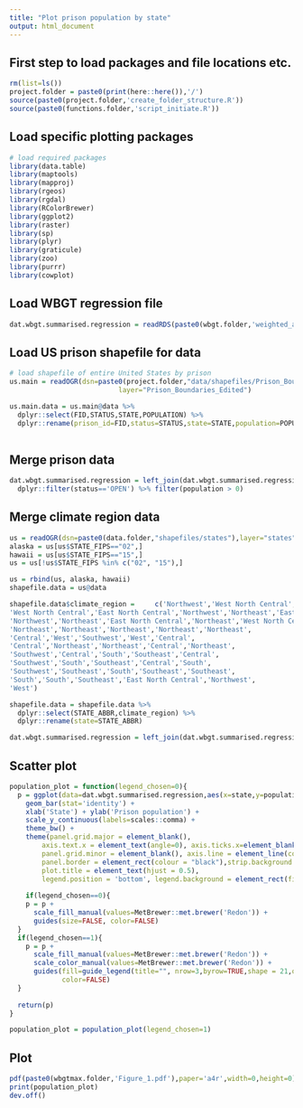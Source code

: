 ```yaml
---
title: "Plot prison population by state"
output: html_document
---
```


## First step to load packages and file locations etc.
```r
rm(list=ls())
project.folder = paste0(print(here::here()),'/')
source(paste0(project.folder,'create_folder_structure.R'))
source(paste0(functions.folder,'script_initiate.R'))
```

## Load specific plotting packages
```r
# load required packages
library(data.table)
library(maptools)
library(mapproj)
library(rgeos)
library(rgdal)
library(RColorBrewer)
library(ggplot2)
library(raster)
library(sp)
library(plyr)
library(graticule)
library(zoo)
library(purrr)
library(cowplot)
```

## Load WBGT regression file
```r
dat.wbgt.summarised.regression = readRDS(paste0(wbgt.folder,'weighted_area_raster_prison_wbgtmax_daily_',start_year_wbgt,'_',end_year_wbgt,'_regression_analysis.rds'))
```

## Load US prison shapefile for data
```r
# load shapefile of entire United States by prison
us.main = readOGR(dsn=paste0(project.folder,"data/shapefiles/Prison_Boundaries/"),
                           layer="Prison_Boundaries_Edited")

us.main.data = us.main@data %>%
  dplyr::select(FID,STATUS,STATE,POPULATION) %>%
  dplyr::rename(prison_id=FID,status=STATUS,state=STATE,population=POPULATION)
  
```

## Merge prison data
```r
dat.wbgt.summarised.regression = left_join(dat.wbgt.summarised.regression,us.main.data) %>%
  dplyr::filter(status=='OPEN') %>% filter(population > 0) 
```

## Merge climate region data
```r
us = readOGR(dsn=paste0(data.folder,"shapefiles/states"),layer="states")
alaska = us[us$STATE_FIPS=="02",]
hawaii = us[us$STATE_FIPS=="15",]
us = us[!us$STATE_FIPS %in% c("02", "15"),]

us = rbind(us, alaska, hawaii)
shapefile.data = us@data

shapefile.data$climate_region = 	c('Northwest','West North Central','Northeast','West North Central','West North Central',
'West North Central','East North Central','Northwest','Northeast','East North Central',
'Northwest','Northeast','East North Central','Northeast','West North Central',
'Northeast','Northeast','Northeast','Northeast','Northeast',
'Central','West','Southwest','West','Central',
'Central','Northeast','Northeast','Central','Northeast',
'Southwest','Central','South','Southeast','Central',
'Southwest','South','Southeast','Central','South',
'Southwest','Southeast','South','Southeast','Southeast',
'South','South','Southeast','East North Central','Northwest',
'West')

shapefile.data = shapefile.data %>%
  dplyr::select(STATE_ABBR,climate_region) %>%
  dplyr::rename(state=STATE_ABBR) 

dat.wbgt.summarised.regression = left_join(dat.wbgt.summarised.regression,shapefile.data)
```

## Scatter plot
```r
population_plot = function(legend_chosen=0){
  p = ggplot(data=dat.wbgt.summarised.regression,aes(x=state,y=population,color=climate_region,fill=climate_region)) +
    geom_bar(stat='identity') +
    xlab('State') + ylab('Prison population') + 
    scale_y_continuous(labels=scales::comma) +
    theme_bw() +
    theme(panel.grid.major = element_blank(),
        axis.text.x = element_text(angle=0), axis.ticks.x=element_blank(),legend.text=element_text(size=15),
        panel.grid.minor = element_blank(), axis.line = element_line(colour = "black"),
        panel.border = element_rect(colour = "black"),strip.background = element_blank(),legend.justification='center',
        plot.title = element_text(hjust = 0.5),
        legend.position = 'bottom', legend.background = element_rect(fill="white", size=.5, linetype="dotted")) 
  
    if(legend_chosen==0){
    p = p +
      scale_fill_manual(values=MetBrewer::met.brewer('Redon')) +
      guides(size=FALSE, color=FALSE)
  }
  if(legend_chosen==1){
    p = p +
      scale_fill_manual(values=MetBrewer::met.brewer('Redon')) +
      scale_color_manual(values=MetBrewer::met.brewer('Redon')) +
      guides(fill=guide_legend(title="", nrow=3,byrow=TRUE,shape = 21,override.aes = list(size=6)),
             color=FALSE)
  }
  
  return(p)
}

population_plot = population_plot(legend_chosen=1)
```

## Plot
```r
pdf(paste0(wbgtmax.folder,'Figure_1.pdf'),paper='a4r',width=0,height=0)
print(population_plot)
dev.off()
```

